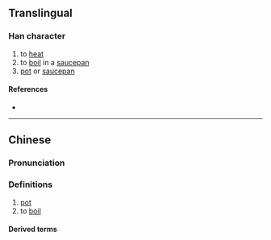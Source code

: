 {{character info/new}}
==Translingual==

===Han character===
{{Han char|rn=86|rad=火|as=09|sn=13|four=26809|canj=ODF|ids=⿱保火}}
# to [[heat]]
# to [[boil]] in a [[saucepan]]
# [[pot]] or [[saucepan]]

====References====
* {{Han ref|kx=0678.161|dkj=19260|hdz=32218.150|uh=7172|ud=29042|bh=DE73|bd=56947}}

----

==Chinese==
{{zh-forms}}

===Pronunciation===
{{zh-pron
|m=bāo
|c=bou1
|h=pfs=pô
|md=
|mn=
|w=
|mc=
|oc=
|cat=v
}}

===Definitions===
{{zh-hanzi}}

# [[pot]]
# to [[boil]]

====Derived terms====
{{zh-der|電飯煲|煲粥|煲電話粥|煲飯|煲仔飯|煲湯}}